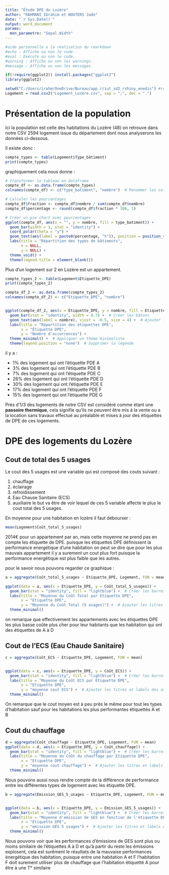 ```yaml
---
title: "Étude DPE du Lozère"
author: "RAHMANI Ibrahim et WOUTERS Jade"
date: "`r Sys.Date()`"
output: word_document
params:
  mon_parametre: "Sepal.Width"
---
```


```r

#aide personnelle a la réalisation du rmarkdown    
#echo : Affiche ou non le code.
#eval : Exécute ou non le code.
#warning : Affiche ou non les warnings.
#message : Affiche ou non les messages.

if(!require(ggplot2)) install.packages("ggplot2")
library(ggplot2) 


```

```r
setwd("C:/Users/irahm/OneDrive/Bureau/app r/iut_sd2_rshiny_enedis") #redirection vers le dossier qui contient le fichier logement lozère
Logement = read.csv2("Logement_Lozère.csv", sep = ";", dec = ".")
```



# Présentation de la population

Ici la population est celle des habitations du Lozère (48) on retrouve dans notre CSV 2594 logement issue du département dont nous analyserons les données ci-dessous.

Il existe donc :

```r
compte_types <- table(Logement$Type_bâtiment)
print(compte_types)

```
graphiquement cela nous donne :

```r
# Transformer le tableau en dataframe
compte_df <- as.data.frame(compte_types)
colnames(compte_df) <- c("type_batiment", "nombre")  # Renommer les colonnes

# Calculer les pourcentages
compte_df$fraction <- compte_df$nombre / sum(compte_df$nombre)
compte_df$percentage <- round(compte_df$fraction * 100, 1)

# Créer un pie chart avec pourcentages
ggplot(compte_df, aes(x = "", y = nombre, fill = type_batiment)) +
  geom_bar(width = 1, stat = "identity") +
  coord_polar(theta = "y") +
  geom_text(aes(label = paste0(percentage, "%")), position = position_stack(vjust = 0.5)) +
  labs(title = "Répartition des types de bâtiments",
       x = NULL,
       y = NULL) +
  theme_void() +
  theme(legend.title = element_blank())
```
Plus d'un logement sur 2 en Lozère est un appartement.

```r
compte_types_2 <- table(Logement$Etiquette_DPE)
print(compte_types_2)
```
```r
compte_df_2 <- as.data.frame(compte_types_2)
colnames(compte_df_2) <- c("Etiquette_DPE", "nombre")


ggplot(compte_df_2, aes(x = Etiquette_DPE, y = nombre, fill = Etiquette_DPE)) +
  geom_bar(stat = "identity", width = 0.7) +  # Créer les bâtons
  geom_text(aes(label = nombre), vjust = -0.5, size = 4) +  # Ajouter les nombres au-dessus des barres
  labs(title = "Répartition des étiquettes DPE",
       x = "Étiquette DPE",
       y = "Nombre d'occurrences") +
  theme_minimal() +  # Appliquer un thème minimaliste
  theme(legend.position = "none")  # Supprimer la légende

```

il y a :

- 1% des logement qui ont l'étiquette PDE A
- 3% des logement qui ont l'étiquette PDE B
- 7% des logement qui ont l'étiquette PDE C
- 26% des logement qui ont l'étiquette PDE D
- 30% des logement qui ont l'étiquette PDE E
- 17% des logement qui ont l'étiquette PDE F
- 15% des logement qui ont l'étiquette PDE G

Près d'1/3 des logements de notre CSV est considéré comme étant une **passoire thermique**, cela signifie qu'ils ne peuvent être mis à la vente ou a la location sans travaux effectué au préalable et mises à jour des étiquettes de DPE de ces logements.

# DPE des logements du Lozère
## Cout de total des 5 usages

Le cout des 5 usages est une variable qui est composé des couts suivant :

1. chauffage
2. éclairage
3. refroidissement
4. Eau Chause Sanitaire (ECS)
5. auxiliaire
le but va être de voir lequel de ces 5 variable affecte le plus le cout total des 5 usages.

En moyenne pour une habitation en lozère il faut débourser :
```r
mean(Logement$Coût_total_5_usages)
```
2014€ pour un appartement par an, mais cette moyenne ne prend pas en compte les étiquette de DPE. puisque les étiquettes DPE définissent la performance energétique d'une habitation on peut se dire que pour les plus mauvais appartement il y a surement un cout plus fort puisque la performance energétique est plus faible que les autres.

pour le savoir nous pouvons regarder ce graphique :
```r
a = aggregate(Coût_total_5_usages ~ Etiquette_DPE, Logement, FUN = mean)
```
```r
ggplot(data = a, aes(x = Etiquette_DPE, y = Coût_total_5_usages)) +
  geom_bar(stat = "identity", fill = "lightblue") +  # Créer les barres avec les moyennes
  labs(title = "Moyenne du Coût Total par Etiquette DPE",
       x = "Etiquette DPE",
       y = "Moyenne du Coût Total (5 usages)") +  # Ajouter les titres et labels des axes
  theme_minimal()

```
on remarque que effectivement les appartements avec les étiquettes DPE les plus basse coûte plus cher pour leur habitants que les habitation qui ont des étiquettes de A à D

## Cout de l'ECS (Eau Chaude Sanitaire)
```r
c = aggregate(Coût_ECS ~ Etiquette_DPE, Logement, FUN = mean)


ggplot(data = c, aes(x = Etiquette_DPE, y = Coût_ECS)) +
  geom_bar(stat = "identity", fill = "lightblue") +  # Créer les barres avec les moyennes
  labs(title = "Moyenne du Coût ECS par Etiquette DPE",
       x = "Etiquette DPE",
       y = "moyenne cout ECS") +  # Ajouter les titres et labels des axes
  theme_minimal()
```
On remarque que le cout moyen est à peu près le même pour tout les types d'habitation sauf pour les habitations les plus performantes étiquettés A et B 

## Cout du chauffage


```r
d = aggregate(Coût_chauffage ~ Etiquette_DPE, Logement, FUN = mean)
ggplot(data = d, aes(x = Etiquette_DPE, y = Coût_chauffage)) +
  geom_bar(stat = "identity", fill = "lightblue") +  # Créer les barres avec les moyennes
  labs(title = "Moyenne du Coût du chauffage par Etiquette DPE",
       x = "Etiquette DPE",
       y = "moyenne cout chauffage") +  # Ajouter les titres et labels des axes
  theme_minimal()
```

Nous pouvons aussi nous rendre compte de la différence de performance entre les différentes types de logement avec les étiquette DPE.

```r
b = aggregate(Emission_GES_5_usages ~ Etiquette_DPE, Logement, FUN = mean)


ggplot(data = b, aes(x = Etiquette_DPE, y = Emission_GES_5_usages)) +
  geom_bar(stat = "identity", fill = "lightblue") +  # Créer les barres avec les moyennes
  labs(title = "Moyenne d'emission de GES en fonction de l'étiquette DPE",
       x = "Etiquette DPE",
       y = "emission GES 5 usages") +  # Ajouter les titres et labels des axes
  theme_minimal()
```

Nous pouvons voir que les performances d'émissions de GES sont plus ou moins similaire de l'étiquettes A à D et qu'à partir du reste les émissions explosent, cela est surêment le résultats de la mauvaise performances énergétique des habitation, puisque entre une habitation A et F l'habitation F doit surement utiliser plus de chauffage que l'habitation étiquetté A pour être à une T° similaire

